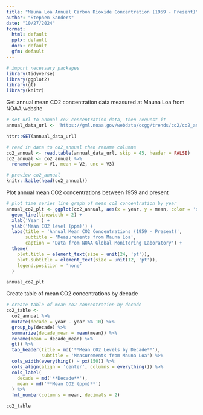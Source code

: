 ```yaml
---
title: "Mauna Loa Annual Carbon Dioxide Concentration (1959 - Present)"
author: "Stephen Sanders"
date: "10/27/2024"
format:
  html: default
  pptx: default
  docx: default
  gfm: default
---
```


```r
# import necessary packages
library(tidyverse)
library(ggplot2)
library(gt)
library(knitr)
```

Get annual mean CO2 concentration data measured at Mauna Loa from NOAA website

```r
# set url to annual co2 concentration data, then request it
annual_data_url <- 'https://gml.noaa.gov/webdata/ccgg/trends/co2/co2_annmean_mlo.txt'

httr::GET(annual_data_url)

# read in data to co2_annual then rename columns
co2_annual <- read.table(annual_data_url, skip = 45, header = FALSE)
co2_annual <- co2_annual %>%
  rename(year = V1, mean = V2, unc = V3)

# preview co2_annual
knitr::kable(head(co2_annual))
```

Plot annual mean CO2 concentrations between 1959 and present

```r
# plot time series line graph of mean co2 concentration by year
annual_co2_plt <- ggplot(co2_annual, aes(x = year, y = mean, color = 'darkred')) +
  geom_line(linewidth = 2) +
  xlab('Year') +
  ylab('Mean CO2 level (ppm)') +
  labs(title = 'Annual Mean CO2 Concentrations (1959 - Present)',
       subtitle = 'Measurements from Mauna Loa',
       caption = 'Data from NOAA Global Monitoring Laboratory') +
  theme(
    plot.title = element_text(size = unit(24, 'pt')),
    plot.subtitle = element_text(size = unit(12, 'pt')),
    legend.position = 'none'
  )

annual_co2_plt
```

Create table of mean CO2 concentrations by decade

```r
# create table of mean co2 concentration by decade
co2_table <- 
  co2_annual %>%
  mutate(decade = year - year %% 10) %>%
  group_by(decade) %>%
  summarize(decade_mean = mean(mean)) %>%
  rename(mean = decade_mean) %>%
  gt() %>%
  tab_header(title = md('**Mean CO2 Levels by Decade**'),
             subtitle = 'Measurements from Mauna Loa') %>%
  cols_width(everything() ~ px(150)) %>%
  cols_align(align = 'center', columns = everything()) %>%
  cols_label(
    decade = md('**Decade**'),
    mean = md('**Mean CO2 (ppm)**')
  ) %>%
  fmt_number(columns = mean, decimals = 2)

co2_table
```
